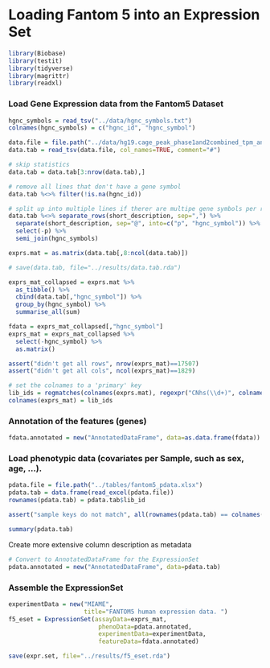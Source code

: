 Loading Fantom 5 into an Expression Set
========================================================

```r
library(Biobase)
library(testit)
library(tidyverse)
library(magrittr)
library(readxl)
```


### Load Gene Expression data from the Fantom5 Dataset
```r
hgnc_symbols = read_tsv("../data/hgnc_symbols.txt")
colnames(hgnc_symbols) = c("hgnc_id", "hgnc_symbol")

data.file = file.path("../data/hg19.cage_peak_phase1and2combined_tpm_ann.osc.txt")
data.tab = read_tsv(data.file, col_names=TRUE, comment="#")

# skip statistics
data.tab = data.tab[3:nrow(data.tab),]

# remove all lines that don't have a gene symbol
data.tab %<>% filter(!is.na(hgnc_id))

# split up into multiple lines if therer are multipe gene symbols per row
data.tab %<>% separate_rows(short_description, sep=",") %>% 
  separate(short_description, sep="@", into=c("p", "hgnc_symbol")) %>%
  select(-p) %>% 
  semi_join(hgnc_symbols)

exprs.mat = as.matrix(data.tab[,8:ncol(data.tab)])

# save(data.tab, file="../results/data.tab.rda")

exprs_mat_collapsed = exprs.mat %>%
  as_tibble() %>%
  cbind(data.tab[,"hgnc_symbol"]) %>%
  group_by(hgnc_symbol) %>%
  summarise_all(sum)

fdata = exprs_mat_collapsed[,"hgnc_symbol"]
exprs_mat = exprs_mat_collapsed %>%
  select(-hgnc_symbol) %>%
  as.matrix()

assert("didn't get all rows", nrow(exprs_mat)==17507)
assert("didn't get all cols", ncol(exprs_mat)==1829)

# set the colnames to a 'primary' key
lib_ids = regmatches(colnames(exprs.mat), regexpr("CNhs(\\d+)", colnames(exprs.mat)))
colnames(exprs_mat) = lib_ids
```

### Annotation of the features (genes)
```r
fdata.annotated = new("AnnotatedDataFrame", data=as.data.frame(fdata))
```

### Load phenotypic data (covariates per Sample, such as sex, age, ...). 
```r
pdata.file = file.path("../tables/fantom5_pdata.xlsx")
pdata.tab = data.frame(read_excel(pdata.file))
rownames(pdata.tab) = pdata.tab$lib_id

assert("sample keys do not match", all(rownames(pdata.tab) == colnames(exprs.mat)))

summary(pdata.tab)
```

Create more extensive column description as metadata
```r
# Convert to AnnotatedDataFrame for the ExpressionSet
pdata.annotated = new("AnnotatedDataFrame", data=pdata.tab)
```


### Assemble the ExpressionSet
```r
experimentData = new("MIAME",
                     title="FANTOM5 human expression data. ")
f5_eset = ExpressionSet(assayData=exprs_mat, 
                         phenoData=pdata.annotated,
                         experimentData=experimentData,
                         featureData=fdata.annotated)

save(expr.set, file="../results/f5_eset.rda")
```
